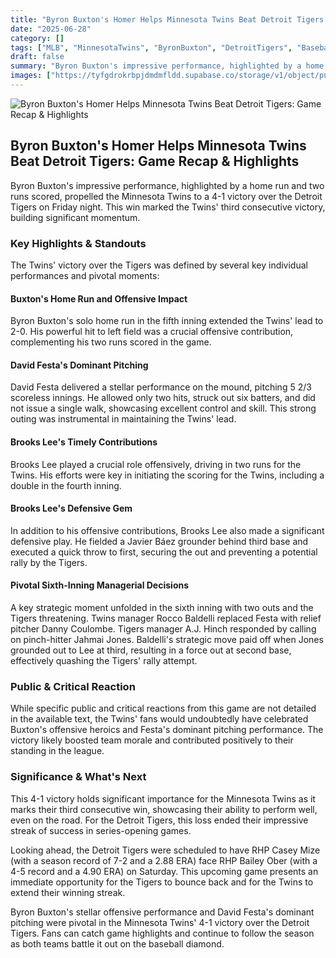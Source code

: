 ```yaml
---
title: "Byron Buxton's Homer Helps Minnesota Twins Beat Detroit Tigers: Game Recap & Highlights"
date: "2025-06-28"
category: []
tags: ["MLB", "MinnesotaTwins", "ByronBuxton", "DetroitTigers", "Baseball"]
draft: false
summary: "Byron Buxton's impressive performance, highlighted by a home run and two runs scored, propelled the Minnesota Twins to a 4-1 victory over the Detroit Tigers on Friday night. This win marked the Twins' third consecutive victory, building significant momentum."
images: ["https://tyfgdrokrbpjdmdmfldd.supabase.co/storage/v1/object/public/image/2025-06-28-16-45-18-141-04-00.jpg"]
---
```



![Byron Buxton's Homer Helps Minnesota Twins Beat Detroit Tigers: Game Recap & Highlights](https://tyfgdrokrbpjdmdmfldd.supabase.co/storage/v1/object/public/image/2025-06-28-16-45-18-141-04-00.jpg)

## Byron Buxton's Homer Helps Minnesota Twins Beat Detroit Tigers: Game Recap & Highlights

Byron Buxton's impressive performance, highlighted by a home run and two runs scored, propelled the Minnesota Twins to a 4-1 victory over the Detroit Tigers on Friday night. This win marked the Twins' third consecutive victory, building significant momentum.

### Key Highlights & Standouts

The Twins' victory over the Tigers was defined by several key individual performances and pivotal moments:

#### Buxton's Home Run and Offensive Impact

Byron Buxton's solo home run in the fifth inning extended the Twins' lead to 2-0. His powerful hit to left field was a crucial offensive contribution, complementing his two runs scored in the game.

#### David Festa's Dominant Pitching

David Festa delivered a stellar performance on the mound, pitching 5 2/3 scoreless innings. He allowed only two hits, struck out six batters, and did not issue a single walk, showcasing excellent control and skill. This strong outing was instrumental in maintaining the Twins' lead.

#### Brooks Lee's Timely Contributions

Brooks Lee played a crucial role offensively, driving in two runs for the Twins. His efforts were key in initiating the scoring for the Twins, including a double in the fourth inning.

#### Brooks Lee's Defensive Gem

In addition to his offensive contributions, Brooks Lee also made a significant defensive play. He fielded a Javier Báez grounder behind third base and executed a quick throw to first, securing the out and preventing a potential rally by the Tigers.

#### Pivotal Sixth-Inning Managerial Decisions

A key strategic moment unfolded in the sixth inning with two outs and the Tigers threatening. Twins manager Rocco Baldelli replaced Festa with relief pitcher Danny Coulombe. Tigers manager A.J. Hinch responded by calling on pinch-hitter Jahmai Jones. Baldelli's strategic move paid off when Jones grounded out to Lee at third, resulting in a force out at second base, effectively quashing the Tigers' rally attempt.

### Public & Critical Reaction

While specific public and critical reactions from this game are not detailed in the available text, the Twins' fans would undoubtedly have celebrated Buxton's offensive heroics and Festa's dominant pitching performance. The victory likely boosted team morale and contributed positively to their standing in the league.

### Significance & What's Next

This 4-1 victory holds significant importance for the Minnesota Twins as it marks their third consecutive win, showcasing their ability to perform well, even on the road. For the Detroit Tigers, this loss ended their impressive streak of success in series-opening games.

Looking ahead, the Detroit Tigers were scheduled to have RHP Casey Mize (with a season record of 7-2 and a 2.88 ERA) face RHP Bailey Ober (with a 4-5 record and a 4.90 ERA) on Saturday. This upcoming game presents an immediate opportunity for the Tigers to bounce back and for the Twins to extend their winning streak.

Byron Buxton's stellar offensive performance and David Festa's dominant pitching were pivotal in the Minnesota Twins' 4-1 victory over the Detroit Tigers. Fans can catch game highlights and continue to follow the season as both teams battle it out on the baseball diamond.


